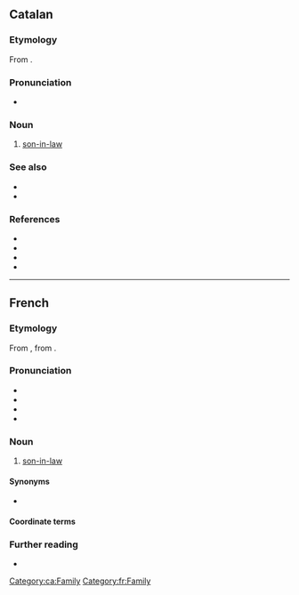 ==Catalan==

===Etymology===
From {{inh|ca|la|gener}}.

===Pronunciation===
* {{ca-IPA|è}}

===Noun===
{{ca-noun|m}}

# [[son-in-law]]

===See also===
* {{l|ca|jove}}
* {{l|ca|nora}}

===References===
* {{R:IEC2}}
* {{R:GDLC}}
* {{R:DNV}}
* {{R:DCVB}}

[[Category:ca:Family]]

----

==French==

===Etymology===
From {{inh|fr|fro|gendre}}, from {{inh|fr|la|gener}}.

===Pronunciation===
* {{fr-IPA}}
* {{audio|fr|Fr-gendre.ogg|Audio}}
* {{rhymes|fr|ɑ̃dʁ}}
* {{homophones|fr|gendres}}

===Noun===
{{fr-noun|m}}

# [[son-in-law]]

====Synonyms====
* {{l|fr|beau-fils}}

====Coordinate terms====
{{col4|fr
|beau-frère
|beau-père
|bel-enfant
|belle-fille
|belle-mère
|belle-sœur
|bru
|gendresse
}}

===Further reading===
* {{R:TLFi}}

[[Category:fr:Family]]